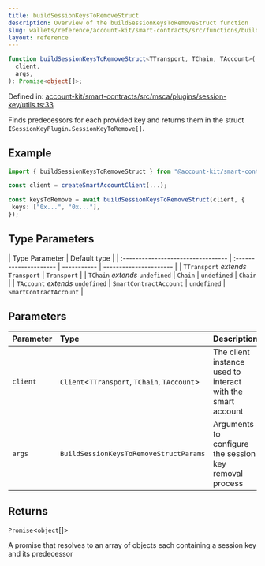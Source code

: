 ```yaml
---
title: buildSessionKeysToRemoveStruct
description: Overview of the buildSessionKeysToRemoveStruct function
slug: wallets/reference/account-kit/smart-contracts/src/functions/buildSessionKeysToRemoveStruct
layout: reference
---
```


```ts
function buildSessionKeysToRemoveStruct<TTransport, TChain, TAccount>(
  client,
  args,
): Promise<object[]>;
```

Defined in: [account-kit/smart-contracts/src/msca/plugins/session-key/utils.ts:33](https://github.com/alchemyplatform/aa-sdk/blob/923a52171f7246172caf350853843e6680197da9/account-kit/smart-contracts/src/msca/plugins/session-key/utils.ts#L33)

Finds predecessors for each provided key and returns them in the struct `ISessionKeyPlugin.SessionKeyToRemove[]`.

## Example

```ts
import { buildSessionKeysToRemoveStruct } from "@account-kit/smart-contracts";

const client = createSmartAccountClient(...);

const keysToRemove = await buildSessionKeysToRemoveStruct(client, {
 keys: ["0x...", "0x..."],
});
```

## Type Parameters

| Type Parameter                     | Default type           |
| :--------------------------------- | :--------------------- | ----------- | ---------------------- |
| `TTransport` _extends_ `Transport` | `Transport`            |
| `TChain` _extends_ `undefined`     | `Chain`                | `undefined` | `Chain`                |
| `TAccount` _extends_ `undefined`   | `SmartContractAccount` | `undefined` | `SmartContractAccount` |

## Parameters

| Parameter | Type                                          | Description                                                 |
| :-------- | :-------------------------------------------- | :---------------------------------------------------------- |
| `client`  | `Client`\<`TTransport`, `TChain`, `TAccount`> | The client instance used to interact with the smart account |
| `args`    | `BuildSessionKeysToRemoveStructParams`        | Arguments to configure the session key removal process      |

## Returns

`Promise`\<`object`\[]>

A promise that resolves to an array of objects each containing a session key and its predecessor
